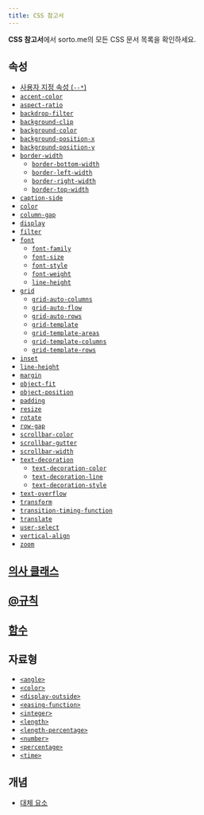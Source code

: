 ```yaml
---
title: CSS 참고서
---
```


**CSS 참고서**에서 sorto.me의 모든 CSS 문서 목록을 확인하세요.

## 속성

- [사용자 지정 속성 (`--*`)](./--*)
- [`accent-color`](./accent-color)
- [`aspect-ratio`](./aspect-ratio)
- [`backdrop-filter`](./backdrop-filter)
- [`background-clip`](./background-clip)
- [`background-color`](./background-color)
- [`background-position-x`](./background-position-x)
- [`background-position-y`](./background-position-y)
- [`border-width`](./border-width)
  - [`border-bottom-width`](./border-bottom-width)
  - [`border-left-width`](./border-left-width)
  - [`border-right-width`](./border-right-width)
  - [`border-top-width`](./border-top-width)
- [`caption-side`](./caption-side)
- [`color`](./color)
- [`column-gap`](./column-gap)
- [`display`](./display)
- [`filter`](./filter)
- [`font`](./font)
  - [`font-family`](./font-family)
  - [`font-size`](./font-size)
  - [`font-style`](./font-style)
  - [`font-weight`](./font-weight)
  - [`line-height`](./line-height)
- [`grid`](./grid)
  - [`grid-auto-columns`](./grid-auto-columns)
  - [`grid-auto-flow`](./grid-auto-flow)
  - [`grid-auto-rows`](./grid-auto-rows)
  - [`grid-template`](./grid-template)
  - [`grid-template-areas`](./grid-template-areas)
  - [`grid-template-columns`](./grid-template-columns)
  - [`grid-template-rows`](./grid-template-rows)
- [`inset`](./inset)
- [`line-height`](./line-height)
- [`margin`](./margin)
- [`object-fit`](./object-fit)
- [`object-position`](./object-position)
- [`padding`](./padding)
- [`resize`](./resize)
- [`rotate`](./rotate)
- [`row-gap`](./row-gap)
- [`scrollbar-color`](./scrollbar-color)
- [`scrollbar-gutter`](./scrollbar-gutter)
- [`scrollbar-width`](./scrollbar-width)
- [`text-decoration`](./text-decoration)
  - [`text-decoration-color`](./text-decoration-color)
  - [`text-decoration-line`](./text-decoration-line)
  - [`text-decoration-style`](./text-decoration-style)
- [`text-overflow`](./text-overflow)
- [`transform`](./transform)
- [`transition-timing-function`](./transition-timing-function)
- [`translate`](./translate)
- [`user-select`](./user-select)
- [`vertical-align`](./vertical-align)
- [`zoom`](./zoom)

## [의사 클래스](./Pseudo-classes)

<DocsUnderPath path='Web/CSS/Pseudo-classes/' />

## [@규칙](./At-rules)

<DocsUnderPath path='Web/CSS/At-rules/' />

## [함수](./Functions)

<DocsUnderPath path='Web/CSS/Functions/' />

## 자료형

- [`<angle>`](./angle)
- [`<color>`](./color_value)
- [`<display-outside>`](./display-outside)
- [`<easing-function>`](./easing-function)
- [`<integer>`](./integer)
- [`<length>`](./length)
- [`<length-percentage>`](./length-percentage)
- [`<number>`](./number)
- [`<percentage>`](./percentage)
- [`<time>`](./time)

## 개념

- [대체 요소](./Replaced_element)
